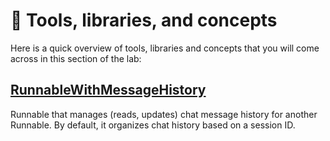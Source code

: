 # 📘 Tools, libraries, and concepts

Here is a quick overview of tools, libraries and concepts that you will come across in this section of the lab:

## [RunnableWithMessageHistory](https://api.python.langchain.com/en/latest/runnables/langchain_core.runnables.history.RunnableWithMessageHistory.html)

Runnable that manages (reads, updates) chat message history for another Runnable. By default, it organizes chat history based on a session ID.